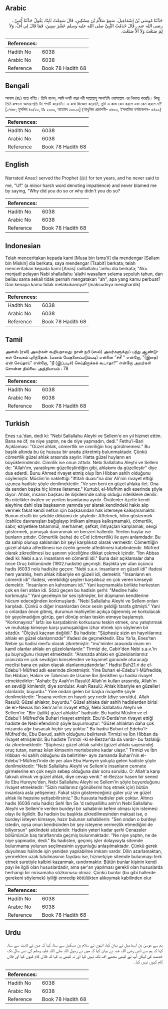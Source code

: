 ## Arabic


<div dir="rtl" lang="ar" style={{fontSize:'larger',backgroundColor:'#f8f9fa',padding:20}}>
حَدَّثَنَا مُوسَى بْنُ إِسْمَاعِيلَ، سَمِعَ سَلاَّمَ بْنَ مِسْكِينٍ، قَالَ سَمِعْتُ ثَابِتًا، يَقُولُ حَدَّثَنَا أَنَسٌ ـ رضى الله عنه ـ قَالَ خَدَمْتُ النَّبِيَّ صلى الله عليه وسلم عَشْرَ سِنِينَ، فَمَا قَالَ لِي أُفٍّ‏.‏ وَلاَ لِمَ صَنَعْتَ وَلاَ أَلاَّ صَنَعْتَ‏.‏
</div>
<div style={{backgroundColor:'#f8f9fa',padding:20, marginBottom: 10}}><table> <thead> <tr> <th>References:</th> <th></th> </tr> </thead> <tbody><tr><td>Hadith No</td><td>6038</td></tr><tr><td>Arabic No</td><td>6038</td></tr><tr><td>Reference</td><td>Book 78 Hadith 68</td></tr></tbody></table></div>

## Bengali


<div dir="ltr" lang="bn" style={{fontSize:'larger',backgroundColor:'#f8f9fa',padding:20}}>
আনাস (রাঃ) হতে বর্ণিত। তিনি বলেন, আমি দশটি বছর নবী সাল্লাল্লাহু আলাইহি ওয়াসাল্লাম এর খিদমত করেছি। কিন্তু তিনি কক্ষনো আমার প্রতি উঃ শব্দটি করেননি। এ কথা জিজ্ঞেস করেননি, তুমি এ কাজ কেন করলে এবং কেন করলে না? [২৭৬৮; মুসলিম ৪৩/১৩, হাঃ ২৩০৯, আহমাদ ১৩০২০] (আধুনিক প্রকাশনী- ৫৬০৩, ইসলামিক ফাউন্ডেশন- ৫৪৯৯)
</div>
<div style={{backgroundColor:'#f8f9fa',padding:20, marginBottom: 10}}><table> <thead> <tr> <th>References:</th> <th></th> </tr> </thead> <tbody><tr><td>Hadith No</td><td>6038</td></tr><tr><td>Arabic No</td><td>6038</td></tr><tr><td>Reference</td><td>Book 78 Hadith 68</td></tr></tbody></table></div>

## English


<div dir="ltr" lang="en" style={{fontSize:'larger',backgroundColor:'#f8f9fa',padding:20}}>
Narrated Anas:I served the Prophet (ﷺ) for ten years, and he never said to me, "Uf" (a minor harsh word denoting impatience) and never blamed me by saying, "Why did you do so or why didn't you do so?
</div>
<div style={{backgroundColor:'#f8f9fa',padding:20, marginBottom: 10}}><table> <thead> <tr> <th>References:</th> <th></th> </tr> </thead> <tbody><tr><td>Hadith No</td><td>6038</td></tr><tr><td>Arabic No</td><td>6038</td></tr><tr><td>Reference</td><td>Book 78 Hadith 68</td></tr></tbody></table></div>

## Indonesian


<div dir="ltr" lang="id" style={{fontSize:'larger',backgroundColor:'#f8f9fa',padding:20}}>
Telah menceritakan kepada kami [Musa bin Isma'il] dia mendengar [Sallam bin Miskin] dia berkata; saya mendengar [Tsabit] berkata; telah menceritakan kepada kami [Anas] radliallahu 'anhu dia berkata; "Aku menjadi pelayan Nabi shallallahu 'alaihi wasallam selama sepuluh tahun, dan beliau sama sekali tidak pernah mengatakan "ah", apa yang kamu perbuat? Dan kenapa kamu tidak melakukannya? (maksudnya menghardik)
</div>
<div style={{backgroundColor:'#f8f9fa',padding:20, marginBottom: 10}}><table> <thead> <tr> <th>References:</th> <th></th> </tr> </thead> <tbody><tr><td>Hadith No</td><td>6038</td></tr><tr><td>Arabic No</td><td>6038</td></tr><tr><td>Reference</td><td>Book 78 Hadith 68</td></tr></tbody></table></div>

## Tamil


<div dir="ltr" lang="ta" style={{fontSize:'larger',backgroundColor:'#f8f9fa',padding:20}}>
அனஸ் (ரலி) அவர்கள் கூறியதாவது: நான் நபி (ஸல்) அவர்களுக்குப் பத்து ஆண்டுகள் சேவகம் புரிந்தேன். (மனம் வேதனைப்படும்படி) என்னை “ச்சீ ‘‘ என்றோ, “(இதை) ஏன் செய்தாய்” என்றோ, “நீ (இப்படிச்) செய்திருக்கக் கூடாதா?” என்றோ அவர்கள் சொன்ன தில்லை. அத்தியாயம் : 78
</div>
<div style={{backgroundColor:'#f8f9fa',padding:20, marginBottom: 10}}><table> <thead> <tr> <th>References:</th> <th></th> </tr> </thead> <tbody><tr><td>Hadith No</td><td>6038</td></tr><tr><td>Arabic No</td><td>6038</td></tr><tr><td>Reference</td><td>Book 78 Hadith 68</td></tr></tbody></table></div>

## Turkish


<div dir="ltr" lang="tr" style={{fontSize:'larger',backgroundColor:'#f8f9fa',padding:20}}>
Enes r.a.'dan, dedi ki: "Nebi Sallallahu Aleyhi ve Sellem'e on yıl hizmet ettim. Bana ne öf, ne niye yaptın, ne de niye yapmadın, dedi." Fethu'l-Bari Açıklaması: "Güzel ahlak, cömertlik ve cimriliğin hoş görülmemesi." Bu başlık altında bu üç hususu bir arada zikretmiş bulunmaktadır. Çünkü cömertlik güzel ahlak arasında sayılır. Hatta güzel huyların en büyüklerindendir. Cimrilik ise onun zıttıdır. Nebi Sallallahu Aleyhi ve Sellem de: "Allah'ım, yaratılışımı güzelleştirdiğin gibi, ahlakımı da güzelleştir" diye dua ederdi. Bunu Ahmed rivayet etmiş olup İbn Hibban sahih olduğunu söylemiştir. Müslim'in naklettiği "iftitah duası"na dair Ali'nin rivayet ettiği uzunca hadiste şöyle denilmektedir: "Ve sen beni en güzel ahlaka ilet. Ona da senden başka hiç kimse iletemez." Kurtubi, el-Mufhim adlı eserinde şöyle diyor: Ahlak, insanın başkası ile ilişkilerinde sahip olduğu niteliklere denilir. Bu nitelikler övülen ve yerilen kısımlarına ayrılır. Övülenler özetle kendi aleyhine dahi olsa başkasının yanında yer alarak kendindeki hakkı alıp vermek fakat kendi nefsin için başkasından hak istemeye kalkışmamaktır. Bunun etraflı bir şekilde dökümü de şöyledir: Affetmek, hilim göstermek (cahilce davranışları bağışlayıp intikam almaya kalkışmamak), cömertlik, sabır, eziyetlere tahammül, merhamet, şefkat, ihtiyaçları karşılamak, sevgi göstermek, yumuşak davranmak ve benzeri hallerdir. Yerilen huylar ise bunların zıttıdır. Cömertlik (seha) de cCıd (cömertlik) ile aynı anlamdadır. Bu da sahip olunup saklanılan bir şeyi karşılıksız olarak vermektir. Cömertliğin güzel ahlaka atfedilmesi ise özelin genele atfedilmesi kabilindendir. Müfred olarak zikredilmesi ise şanının yüceliğine dikkat çekmek içindir. "İbn Abbas dedi ki: Nebi s.a.v. insanların en cömerdi idi." Buna dair açıklamalar daha önce Oruç bölümünde (1902.hadiste) geçmişti. Başlıkta yer alan üçüncü hadis (6033 nolu hadis)te geçen: "Nebi s.a.v. insanların en güzeli idi" ifadesi hem yaratılış, hem ahlak itibariyle en güzeli idi, demektir. "İnsanların en cömerdi idi" ifadesi, verebildiği şeyleri karşılıksız en çok veren kimseydi demektir. "İnsanların en kahramanı idi." Yani kaçmamakla birlikte herkesten çok en ileri atılan idi. Sözü geçen bu hadisin şerhi: "Medine halkı korkmuştu." Yani geceleyin bir ses işitmişler, bir düşmanın kendilerine hücum edeceğinden korkmuşlardı. "Nebi Sallallahu Aleyhi ve Sellem onları karşıladı. Çünkü o diğer insanlardan önce sesin geldiği tarafa gitmişti." Yani o onlardan önce gitmiş, durumun mahiyetini açıkça öğrenmiş ve korkulacak bir şeyolmadığını görüp, geri dönüp onları teskin etmeye başlamıştı. "Korkmayınız" lafzı ise karşıdakinin korkusunu teskin etmek, onu yatıştırmak ve muhatap kimseye karşı yumuşaklığını izhar etmek için söylenen bir sözdür. "Ölçüyü kaçıran değildi." Bu hadiste: "Şüphesiz sizin en hayırlılarınız ahlakı en güzel olanlarınızdır" ifadesi de geçmektedir. Ebu Ya'la, Enes'ten Nebie şu hadisi merfu olarak zikretmiştir: "mu'minler arasında imanı en kamil olanlar ahlakı en güzelolanlardır." Tirmizi de, Cabir'den Nebi s.a.v.'in şu buyruğunu rivayet etmektedir: "Aranızda ahlakı en güzelolanlarınız aranızda en çok sevdiğim kimselerden ve kıyamet gününde oturacağı meclisi bana en yakın olacak olanlarınızdandırlar." Hadisi Buh21.ri de el-Edebu'I-Müfred adlı eserinde zikretmiştir. Yine Buhari el-Edebu'I-Müfredlde, İbn Hibban, Hakim ve Taberani de Usame İbn Şeriklten şu hadisi rivayet etmektedirler: "Ashab: Ey Aııah'ın Rasulü! Allah'ın kulları arasında, Allah'ın en sevdiği kimlerdir, diye sordular. Aııah Rasulü: Ahlak itibariyle en güzelleri olanlardır, buyurdu." Yine ondan gelen bir başka rivayette şöyle denilmektedir: "İnsana verilen en hayırlı şey nedir (diye soruldu). Allah Rasulü: Güzel ahlaktır, buyurdu." Güzel ahlaka dair sahih hadislerden birisi de en-Newas İbn Sem'an'ın rivayet ettiği, Nebi Sallallahu Aleyhi ve Sellem'in: "Birr (iyilik) güzel ahlaktır" hadisidir. Bu hadisi Müslim ve el-Edebu'I-Müfred'de Buhari rivayet etmiştir. Ebu'd-Derda'nın rivayet ettiği hadiste de Nebi efendimiz şöyle buyurmuştur: "Güzel ahlaktan daha çok mizanda ağır basacak hiçbir şey yoktur." Bu hadisi Buhari el-Edebu'I-Müfred'de, Ebu Davud, sahih olduğunu belirterek Tirmizi ve İbn Hibban da rivayet etmişlerdir. Bu hadiste Tirmizi -ki el-Bezzar'da da vardır- bu fazlalığı da zikretmektedir: "Şüphesiz güzel ahlak sahibi (güzel ahlakı sayesinde) oruç tutan, namaz kılan kimsenin mertebesine kadar ulaşır." Tirmizi ve İbn Hibban -ki sahih olduğunu da belirtirler- aynı zamanda Buhari'nin el-Edebu'I-Müfred'inde de yer alan Ebu Hureyre yoluyla gelen hadiste şöyle denilmektedir: "Nebi Sallallahu Aleyhi ve Sellem'e insanların cennete girmelerine en çok neyin sebep olduğuna dair soru soruldu. O: Allah'a karşı takvalı olmak ve güzel ahlak, diye cevap verdi." el-Bezzar hasen bir sened ile Ebu Hureyre'den, Nebi Sallallahu Aleyhi ve Sellem'in şöyle buyurduğunu rivayet etmektedir: "Sizin mallarınız (gönüllerini hoş etmek için) bütün insanlara asla yetişemez. Fakat sizin göstereceğiniz güler yüz ve güzel ahlak ile hepsine yetişebilirsiniz." Bu hususta hadisler pek çoktur. Altıncı hadis (6036 nolu hadis) Sehl İbn Sa 'd radıyalliihu anh'ın Nebi Sallallahu Aleyhi ve Sellem'e verilen burdeyi bir sahabinin kefeni olması için istemesi olayı ile ilgilidir. Bu hadisin bu başlıkta zikredilmesinden maksat ise, o burdeyi isteyen kimseye, hazır bulunan sahabilerin: "Sen ondan o burdeyi istedin, oysa onun kendisinden bir şey isteyene vermezlik etmediğini de biliyorsun" şeklindeki sözleridir. Hadisin yeteri kadar şerhi Cenazeler bölümünün baş taraflarında geçmiş bulunmaktadır. "Ne niye yaptın, ne de niye yapmadın, dedi." Bu hadisten, geçmiş işler dolayısıyla sitemde bulunmama yolunun seçilmesinin uygunluğu anlaşılmaktadır. Çünkü gerek duyulması halinde işin yeniden yapılabilme imkanı vardır. Dilin azarlamaktan, yermekten uzak tutulmasının faydası ise, hizmetçiye sitemde bulunmayı terk etmek suretiyle kalbini kazanmak, ısındırmaktır. Bütün bunlar kişinin kendi payı ile ilgili olan hususlardadır, ama şer'an yapılması gerekli olan hususlarda herhangi bir müsamaha sözkonusu olmaz. Çünkü bunlar (bu gibi hallerde gerekeni söylemek) iyiliği emredip kötülükten alıkoymak kabilinden olur
</div>
<div style={{backgroundColor:'#f8f9fa',padding:20, marginBottom: 10}}><table> <thead> <tr> <th>References:</th> <th></th> </tr> </thead> <tbody><tr><td>Hadith No</td><td>6038</td></tr><tr><td>Arabic No</td><td>6038</td></tr><tr><td>Reference</td><td>Book 78 Hadith 68</td></tr></tbody></table></div>

## Urdu


<div dir="rtl" lang="ur" style={{fontSize:'larger',backgroundColor:'#f8f9fa',padding:20}}>
ہم سے موسیٰ بن اسماعیل نے بیان کیا، انہوں نے سلام بن مسکین سے سنا، کہا کہ میں نے ثابت سے سنا، کہا کہ ہم سے انس رضی اللہ عنہ نے بیان کیا کہ میں نے رسول اللہ صلی اللہ علیہ وسلم کی دس سال تک خدمت کی لیکن آپ نے کبھی مجھے اف تک نہیں کہا اور نہ کبھی یہ کہا کہ فلاں کام کیوں کیا اور فلاں کام کیوں نہیں کیا۔
</div>
<div style={{backgroundColor:'#f8f9fa',padding:20, marginBottom: 10}}><table> <thead> <tr> <th>References:</th> <th></th> </tr> </thead> <tbody><tr><td>Hadith No</td><td>6038</td></tr><tr><td>Arabic No</td><td>6038</td></tr><tr><td>Reference</td><td>Book 78 Hadith 68</td></tr></tbody></table></div>
